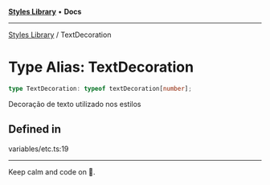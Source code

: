 
<Meta title="Libs/Styles/type-aliases/TextDecoration" />



[**Styles Library**](/?path=/docs/libs-styles-overview--page) • **Docs**

***

[Styles Library](/?path=/docs/libs-styles-overview--page) / TextDecoration

# Type Alias: TextDecoration

```ts
type TextDecoration: typeof textDecoration[number];
```

Decoração de texto utilizado nos estilos

## Defined in

variables/etc.ts:19


***

Keep calm and code on 🤘.